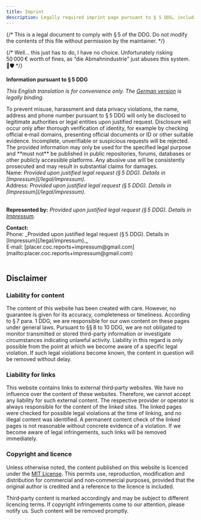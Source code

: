 ```yaml
---
title: Imprint
description: Legally required imprint page pursuant to § 5 DDG, including contact and legal responsibility information.
---
```


{/* This is a legal document to comply with § 5 of the DDG. Do not modify the contents of this file without permission by the maintainer. */}

{/* Well… this just has to do, I have no choice. Unfortunately risking 50 000 € worth of fines, as “die Abmahnindustrie” just abuses this system. 🤷🛡️ */}

**Information pursuant to § 5 DDG**

_This English translation is for convenience only. The [German version](/legal/impressum) is legally binding._

<pc-callout appearance="danger">
    <pc-icon
        library="default"
        icon-style="solid"
        name="shield-halved"
        slot="icon"
    ></pc-icon>
    To prevent misuse, harassment and data privacy violations, the name, address and phone number pursuant to § 5 DDG will only be disclosed to legitimate authorities or legal entities upon justified request. Disclosure will occur only after thorough verification of identity, for example by checking official e‐mail domains, presenting official documents or ID or other suitable evidence. Incomplete, unverifiable or suspicious requests will be rejected. The provided information may only be used for the specified legal purpose and **must not** be published in public repositories, forums, databases or other publicly accessible platforms. Any abusive use will be consistently prosecuted and may result in substantial claims for damages.
</pc-callout>

<div style="line-height: var(--pc-line-height-loose)">
    Name: <em style="margin-inline-start: var(--pc-spacing-s)">Provided upon justified legal request (§ 5 DDG). Details in [Impressum](/legal/impressum).</em><br />
    Address: <em style="margin-inline-start: var(--pc-spacing-s)">Provided upon justified legal request (§ 5 DDG). Details in [Impressum](/legal/impressum).</em>
</div>

<br />

<strong style="display: inline-block; margin-block-end: var(--pc-spacing-s)">Represented by:</strong> _Provided upon justified legal request (§ 5 DDG). Details in [Impressum](/legal/impressum)._

<strong style="display: block; margin-block-end: var(--pc-spacing-m)">
    Contact:
</strong>

<div style="line-height: var(--pc-line-height-loose)">
    Phone: _Provided upon justified legal request (§ 5 DDG). Details in [Impressum](/legal/impressum)._<br />
    E‐mail: [placer.coc.reports+impressum@gmail.com](mailto:placer.coc.reports+impressum@gmail.com)
</div>

<br />

## Disclaimer

### Liability for content

The content of this website has been created with care. However, no guarantee is given for its accuracy, completeness or timeliness. According to § 7 para. 1 DDG, we are responsible for our own content on these pages under general laws. Pursuant to §§ 8 to 10 DDG, we are not obligated to monitor transmitted or stored third-party information or investigate circumstances indicating unlawful activity. Liability in this regard is only possible from the point at which we become aware of a specific legal violation. If such legal violations become known, the content in question will be removed without delay.

### Liability for links

This website contains links to external third‐party websites. We have no influence over the content of these websites. Therefore, we cannot accept any liability for such external content. The respective provider or operator is always responsible for the content of the linked sites. The linked pages were checked for possible legal violations at the time of linking, and no illegal content was identified. A permanent content check of the linked pages is not reasonable without concrete evidence of a violation. If we become aware of legal infringements, such links will be removed immediately.

### Copyright and licence

Unless otherwise noted, the content published on this website is licenced under the [MIT License](https://github.com/placer-toolkit/placer-toolkit?tab=License-1-ov-file). This permits use, reproduction, modification and distribution for commercial and non‐commercial purposes, provided that the original author is credited and a reference to the licence is included.

Third‐party content is marked accordingly and may be subject to different licencing terms. If copyright infringements come to our attention, please notify us. Such content will be removed promptly.
